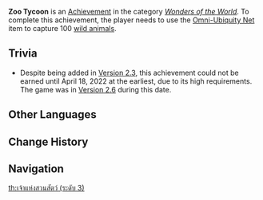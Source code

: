 {{Achievement Infobox
|title        = Zoo Tycoon
|id           = 80129
|order id     = 0129
|category     = Wonders of the World
|description  = Use the [[Omni-Ubiquity Net]] item to capture 100 [[Wildlife|wild animals]].
|requirements = 
|primogems    = 20
|tracking     = Tracks the total of captured animals.
|topic        = Omni-Ubiquity Net
|set          = Zoo Tycoon
|tier         = 3
|tiers_total  = 3
|tier1        = Zoo Tycoon (Tier 1)
|tier2        = Zoo Tycoon (Tier 2)
|tier3        = Zoo Tycoon (Tier 3)
|prev         = Zoo Tycoon (Tier 2)
|next         = 
|type         = Exploration
}}
'''Zoo Tycoon''' is an [[Achievement]] in the category ''[[Wonders of the World]]''. To complete this achievement, the player needs to use the [[Omni-Ubiquity Net]] item to capture 100 [[Wildlife|wild animals]].

==Trivia==
{{Transclude|Zoo Tycoon|Trivia}}
* Despite being added in [[Version 2.3]], this achievement could not be earned until April 18, 2022 at the earliest, due to its high requirements. The game was in [[Version 2.6]] during this date. <!--Since 11 nets are given for completing the quest, 89 nets must be purchased, which takes 18 weeks minimum if 5 are purchased every week. Counting from the week of December 20, 2021 (when the quest became available), the Monday of the 18th week is April 18, 2022.-->
<!--
==Video Guides==
{{EVT
|video1   = 
|caption1 = 
}}
-->

==Other Languages==
{{Transclude|Zoo Tycoon|Other Languages}}

==Change History==
{{Change History|2.3}}
<!--
==References==
{{Reflist}}
-->
==Navigation==
{{Achievement Navbox|Wonders of the World|Exploration}}
[[th:เจ้าแห่งสวนสัตว์ (ระดับ 3)]]